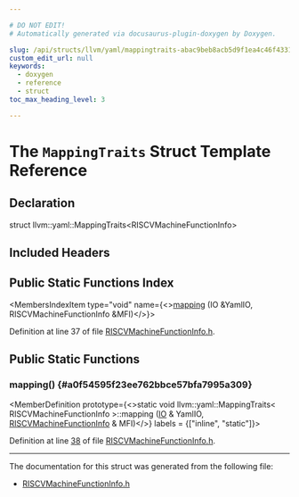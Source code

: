 ```yaml
---

# DO NOT EDIT!
# Automatically generated via docusaurus-plugin-doxygen by Doxygen.

slug: /api/structs/llvm/yaml/mappingtraits-abac9beb8acb5d9f1ea4c46f433105af
custom_edit_url: null
keywords:
  - doxygen
  - reference
  - struct
toc_max_heading_level: 3

---
```





# The `MappingTraits` Struct Template Reference

<DoxygenPage pluginConfig={pluginConfig}>



## Declaration

<CodeBlock>struct llvm::yaml::MappingTraits&lt;RISCVMachineFunctionInfo&gt;</CodeBlock>

## Included Headers

<IncludesList>
<IncludesListItem
  filePath="Target/RISCV/RISCVMachineFunctionInfo.h"
  permalink="/docs/api/files/lib/lib/target/lib/target/riscv/riscvmachinefunctioninfo-h"
  isLocal="true" />
</IncludesList>

## Public Static Functions Index

<MembersIndex>

<MembersIndexItem
  type="void"
  name={<><a href="#a0f54595f23ee762bbce57bfa7995a309">mapping</a> (IO &amp;YamlIO, RISCVMachineFunctionInfo &amp;MFI)</>}>
</MembersIndexItem>

</MembersIndex>


Definition at line 37 of file <a href="/docs/api/files/lib/lib/target/lib/target/riscv/riscvmachinefunctioninfo-h">RISCVMachineFunctionInfo.h</a>.

<SectionDefinition>

## Public Static Functions

### mapping() {#a0f54595f23ee762bbce57bfa7995a309}

<MemberDefinition
  prototype={<>static void llvm::yaml::MappingTraits&lt; RISCVMachineFunctionInfo &gt;::mapping (<a href="/docs/api/classes/llvm/yaml/io">IO</a> &amp; YamlIO, <a href="/docs/api/structs/llvm/yaml/riscvmachinefunctioninfo">RISCVMachineFunctionInfo</a> &amp; MFI)</>}
  labels = {["inline", "static"]}>

Definition at line <a href="/docs/api/files/lib/lib/target/lib/target/riscv/riscvmachinefunctioninfo-h/#l00038">38</a> of file <a href="/docs/api/files/lib/lib/target/lib/target/riscv/riscvmachinefunctioninfo-h">RISCVMachineFunctionInfo.h</a>.
</MemberDefinition>

</SectionDefinition>

<hr/>

The documentation for this struct was generated from the following file:

<ul>
<li><a href="/docs/api/files/lib/lib/target/lib/target/riscv/riscvmachinefunctioninfo-h">RISCVMachineFunctionInfo.h</a></li>
</ul>

</DoxygenPage>
